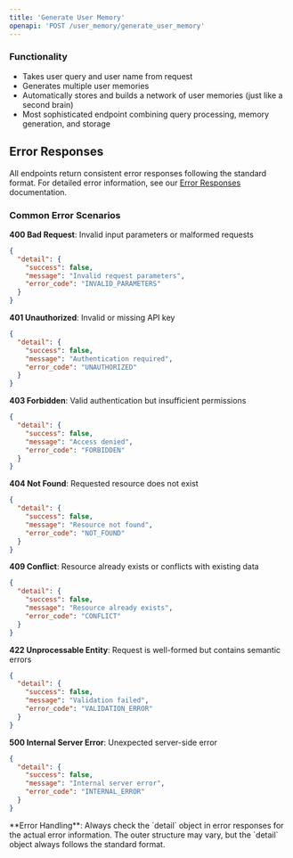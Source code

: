 ```yaml
---
title: 'Generate User Memory'
openapi: 'POST /user_memory/generate_user_memory'
---
```

### Functionality
- Takes user query and user name from request
- Generates multiple user memories
- Automatically stores and builds a network of user memories (just like a second brain)
- Most sophisticated endpoint combining query processing, memory generation, and storage


## Error Responses

All endpoints return consistent error responses following the standard format. For detailed error information, see our [Error Responses](/api-reference/error-responses) documentation.

### Common Error Scenarios

**400 Bad Request**: Invalid input parameters or malformed requests
```json
{
  "detail": {
    "success": false,
    "message": "Invalid request parameters",
    "error_code": "INVALID_PARAMETERS"
  }
}
```

**401 Unauthorized**: Invalid or missing API key
```json
{
  "detail": {
    "success": false,
    "message": "Authentication required",
    "error_code": "UNAUTHORIZED"
  }
}
```

**403 Forbidden**: Valid authentication but insufficient permissions
```json
{
  "detail": {
    "success": false,
    "message": "Access denied",
    "error_code": "FORBIDDEN"
  }
}
```

**404 Not Found**: Requested resource does not exist
```json
{
  "detail": {
    "success": false,
    "message": "Resource not found",
    "error_code": "NOT_FOUND"
  }
}
```

**409 Conflict**: Resource already exists or conflicts with existing data
```json
{
  "detail": {
    "success": false,
    "message": "Resource already exists",
    "error_code": "CONFLICT"
  }
}
```

**422 Unprocessable Entity**: Request is well-formed but contains semantic errors
```json
{
  "detail": {
    "success": false,
    "message": "Validation failed",
    "error_code": "VALIDATION_ERROR"
  }
}
```

**500 Internal Server Error**: Unexpected server-side error
```json
{
  "detail": {
    "success": false,
    "message": "Internal server error",
    "error_code": "INTERNAL_ERROR"
  }
}
```

<Note>
**Error Handling**: Always check the `detail` object in error responses for the actual error information. The outer structure may vary, but the `detail` object always follows the standard format.
</Note>
